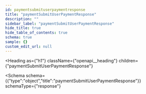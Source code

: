 ```yaml
---
id: paymentsubmituserpaymentresponse
title: "paymentSubmitUserPaymentResponse"
description: ""
sidebar_label: "paymentSubmitUserPaymentResponse"
hide_title: true
hide_table_of_contents: true
schema: true
sample: {}
custom_edit_url: null
---
```



<Heading
  as={"h1"}
  className={"openapi__heading"}
  children={"paymentSubmitUserPaymentResponse"}
>
</Heading>





<Schema
  schema={{"type":"object","title":"paymentSubmitUserPaymentResponse"}}
  schemaType={"response"}
>
  
</Schema>
            